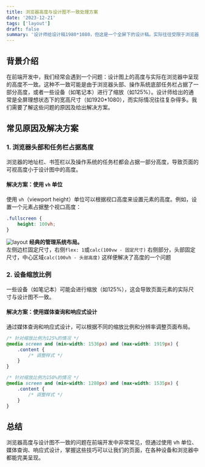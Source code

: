 ```yaml
---
title: 浏览器高度与设计图不一致处理方案
date: '2023-12-21'
tags: ['layout']
draft: false
summary: '设计师给设计稿1980*1080，但这是一个全屏下的设计稿。实际往往受限于浏览器视口高度，以及部分笔记本默认125%的缩放，导致尺寸不一致的问题，本文旨在对此问题进行分析，并给出合理的布局解决方案'
---
```


## 背景介绍

在前端开发中，我们经常会遇到一个问题：设计图上的高度与实际在浏览器中呈现的高度不一致。这种不一致可能是由于浏览器头部、操作系统底部任务栏占据了一部分高度，或者一些设备（如笔记本）进行了缩放（如125%）。设计师给出的通常是全屏理想状态下的宽高尺寸（如1920*1080），而实际情况往往复杂得多。我们需要了解这些问题的原因及给出解决方案。

## 常见原因及解决方案

### 1. **浏览器头部和任务栏占据高度**<br/>

浏览器的地址栏、书签栏以及操作系统的任务栏都会占据一部分高度，导致页面的可视高度小于设计图中的高度。

#### 解决方案：使用 `vh` 单位

使用 `vh`（viewport height）单位可以根据视口高度来设置元素的高度。例如，设置一个元素占据整个视口高度：

```css
.fullscreen {
    height: 100vh;
}
```
![layout](/static/images/layout.png)
**经典的管理系统布局。**<br/>左侧边栏固定尺寸，右侧`flex: 1`或`calc(100vw - 固定尺寸)`
右侧部分，头部固定尺寸，中心区域`calc(100vh - 头部高度)`
这样便解决了高度的一个问题

### 2. **设备缩放比例**<br/>

一些设备（如笔记本）可能会进行缩放（如125%），这会导致页面元素的实际尺寸与设计图不一致。

#### 解决方案：使用媒体查询和响应式设计

通过媒体查询和响应式设计，可以根据不同的缩放比例和分辨率调整页面布局。

```css
/* 针对缩放比例为125%的情况 */
@media screen and (min-width: 1536px) and (max-width: 1919px) {
    .content {
        /* 调整样式 */
    }
}

/* 针对缩放比例为150%的情况 */
@media screen and (min-width: 1280px) and (max-width: 1535px) {
    .content {
        /* 调整样式 */
    }
}
```

## 总结
浏览器高度与设计图不一致的问题在前端开发中非常常见，但通过使用 vh 单位、媒体查询、响应式设计，掌握这些技巧可以让我们的页面，在各种设备和浏览器中都能完美呈现。
